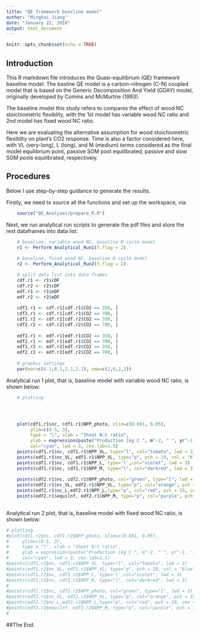 ```yaml
---
title: "QE framework baseline model"
author: "Mingkai Jiang"
date: "January 22, 2018"
output: html_document
---
```


```r
knitr::opts_chunk$set(echo = TRUE)
```

## Introduction

This R markdown file introduces the Quasi-equilibrium (QE) framework baseline model. The basline QE model is a carbon-nitrogen (C-N) coupled model that is based on the Generic Decomposition And Yield (GDAY) model, originally developed by Comins and McMurtrie (1993).

The baseline model this study refers to compares the effect of wood NC stoichiometric flexiblity, with the 1st model has variable wood NC ratio and 2nd model has fixed wood NC ratio. 

Here we are evaluating the alternative assumption for wood stoichiometric flexiblity on plant's CO2 response. Time is also a factor considered here, with VL (very-long), L (long), and M (medium) terms considered as the final model equilibrium point, passive SOM pool equilibrated, passive and slow SOM pools equilibrated, respectively. 


## Procedures

Below I use step-by-step guidance to generate the results.

Firstly, we need to source all the functions and set up the workspace, via:

``` r
    source("QE_Analyses/prepare_R.R")

```

Next, we run analytical run scripts to generate the pdf files and store the rest dataframes into data list:

``` r
    # baseline, variable wood NC, baseline N cycle model
    r1 <- Perform_Analytical_Run1(f.flag = 2)
    
    # baseline, fixed wood NC, baseline N cycle model
    r2 <- Perform_Analytical_Run2(f.flag = 2)

```


``` r
    # split data list into data frames
    cdf.r1 <- r1$cDF
    cdf.r2 <- r2$cDF
    edf.r1 <- r1$eDF
    edf.r2 <- r2$eDF
    
    cdf1.r1 <- cdf.r1[cdf.r1$CO2 == 350, ]
    cdf2.r1 <- cdf.r1[cdf.r1$CO2 == 700, ]
    cdf1.r2 <- cdf.r2[cdf.r2$CO2 == 350, ]
    cdf2.r2 <- cdf.r2[cdf.r2$CO2 == 700, ]
    
    edf1.r1 <- edf.r1[edf.r1$CO2 == 350, ]
    edf2.r1 <- edf.r1[edf.r1$CO2 == 700, ]
    edf1.r2 <- edf.r2[edf.r2$CO2 == 350, ]
    edf2.r2 <- edf.r2[edf.r2$CO2 == 700, ]
    
    # graphic settings
    par(mar=c(6.1,8.1,2.1,2.1), oma=c(2,6,2,2))

```

Analytical run 1 plot, that is, baseline model with variable wood NC ratio, is shown below:
```r
    # plotting




    plot(cdf1.r1$nc, cdf1.r1$NPP_photo, xlim=c(0.001, 0.05),
         ylim=c(0.5, 3), 
         type = "l", xlab = "Shoot N:C ratio", 
         ylab = expression(paste("Production [kg C ", m^-2, " ", yr^-1, "]")),
         col="cyan", lwd = 3, cex.lab=1.5)
    points(cdf1.r1$nc, cdf1.r1$NPP_VL, type="l", col="tomato", lwd = 3, add= T)
    points(edf1.r1$nc_VL, edf1.r1$NPP_VL, type="p", pch = 19, col = "blue", cex = 2)
    points(cdf1.r1$nc, cdf1.r1$NPP_L, type='l',col="violet", lwd = 3)
    points(cdf1.r1$nc, cdf1.r1$NPP_M, type="l", col="darkred", lwd = 3)
    
    points(cdf2.r1$nc, cdf2.r1$NPP_photo, col="green", type="l", lwd = 3)
    points(edf2.r1$nc_VL, edf2.r1$NPP_VL, type="p", col="orange", pch = 19, cex = 2)
    points(edf2.r1$nc_L,edf2.r1$NPP_L,type="p", col="red", pch = 19, cex = 2)
    points(edf2.r1$equilnf, edf2.r1$NPP_M, type="p", col="purple", pch = 19, cex = 2)
    
```


Analytical run 2 plot, that is, baseline model with fixed wood NC ratio, is shown below:
```r
# plotting
#plot(cdf1.r2$nc, cdf1.r2$NPP_photo, xlim=c(0.001, 0.05),
#     ylim=c(0.5, 3), 
#     type = "l", xlab = "Shoot N:C ratio", 
#     ylab = expression(paste("Production [kg C ", m^-2, " ", yr^-1, "]")),
#     col="cyan", lwd = 3, cex.lab=1.5)
#points(cdf1.r2$nc, cdf1.r2$NPP_VL, type="l", col="tomato", lwd = 3)
#points(edf1.r2$nc_VL, edf1.r2$NPP_VL, type="p", pch = 19, col = "blue", cex = 2)
#points(cdf1.r2$nc, cdf1.r2$NPP_L, type='l',col="violet", lwd = 3)
#points(cdf1.r2$nc, cdf1.r2$NPP_M, type="l", col="darkred", lwd = 3)
#
#points(cdf2.r2$nc, cdf2.r2$NPP_photo, col="green", type="l", lwd = 3)
#points(edf2.r2$nc_VL, edf2.r2$NPP_VL, type="p", col="orange", pch = 19, cex = 2)
#points(edf2.r2$nc_L,edf2.r2$NPP_L,type="p", col="red", pch = 19, cex = 2)
#points(edf2.r2$equilnf, edf2.r2$NPP_M, type="p", col="purple", pch = 19, cex = 2)
#
```



##The End. 